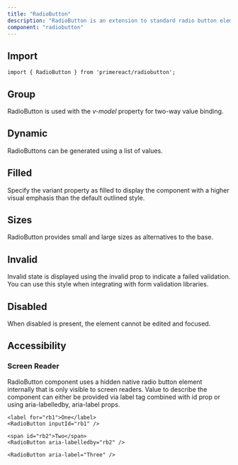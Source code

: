 ```yaml
---
title: "RadioButton"
description: "RadioButton is an extension to standard radio button element with theming."
component: "radiobutton"
---
```


## Import

```tsx
import { RadioButton } from 'primereact/radiobutton';
```

## Group

RadioButton is used with the _v-model_ property for two-way value binding.

<DocComponentViewer name="radiobutton:group-demo" />

## Dynamic

RadioButtons can be generated using a list of values.

<DocComponentViewer name="radiobutton:dynamic-demo" />

## Filled

Specify the variant property as filled to display the component with a higher visual emphasis than the default outlined style.

<DocComponentViewer name="radiobutton:filled-demo" />

## Sizes

RadioButton provides small and large sizes as alternatives to the base.

<DocComponentViewer name="radiobutton:sizes-demo" />

## Invalid

Invalid state is displayed using the invalid prop to indicate a failed validation. You can use this style when integrating with form validation libraries.

<DocComponentViewer name="radiobutton:invalid-demo" />

## Disabled

When disabled is present, the element cannot be edited and focused.

<DocComponentViewer name="radiobutton:disabled-demo" />

## Accessibility

### Screen Reader

RadioButton component uses a hidden native radio button element internally that is only visible to screen readers. Value to describe the component can either be provided via label tag combined with id prop or using aria-labelledby, aria-label props.

```tsx
<label for="rb1">One</label>
<RadioButton inputId="rb1" />

<span id="rb2">Two</span>
<RadioButton aria-labelledby="rb2" />

<RadioButton aria-label="Three" />
```